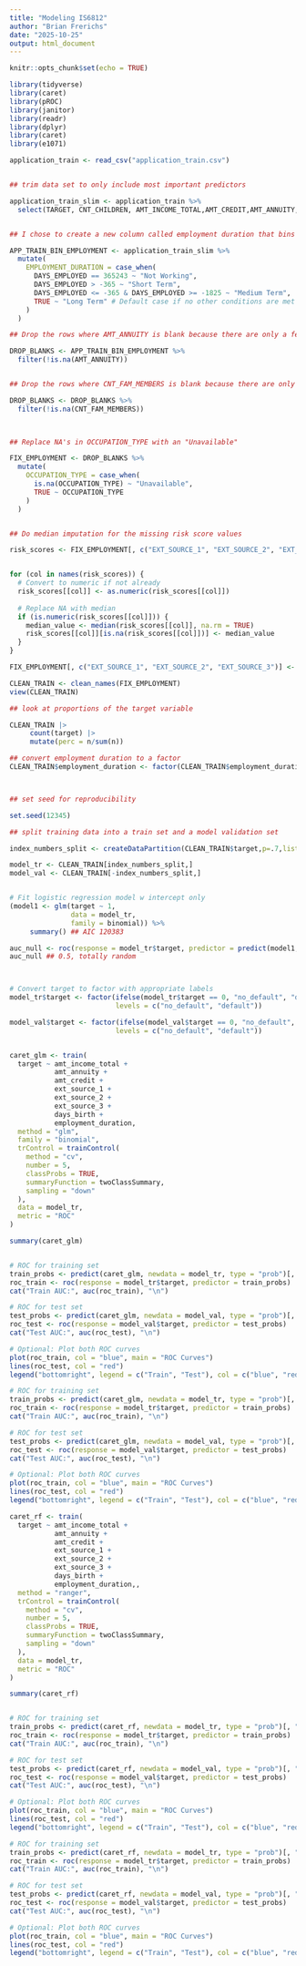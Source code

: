 ---
title: "Modeling IS6812"
author: "Brian Frerichs"
date: "2025-10-25"
output: html_document
---

```{r setup, include=FALSE}
knitr::opts_chunk$set(echo = TRUE)
```

```{r}


library(tidyverse)
library(caret)
library(pROC)
library(janitor)
library(readr)
library(dplyr)
library(caret)
library(e1071)

application_train <- read_csv("application_train.csv")


## trim data set to only include most important predictors

application_train_slim <- application_train %>%
  select(TARGET, CNT_CHILDREN, AMT_INCOME_TOTAL,AMT_CREDIT,AMT_ANNUITY,NAME_INCOME_TYPE,DAYS_BIRTH,DAYS_EMPLOYED,OCCUPATION_TYPE,CNT_FAM_MEMBERS,EXT_SOURCE_1,EXT_SOURCE_2,EXT_SOURCE_3)


## I chose to create a new column called employment duration that bins the DAYS_EMPLOYED column and handles the special 365243 value

APP_TRAIN_BIN_EMPLOYMENT <- application_train_slim %>%
  mutate(
    EMPLOYMENT_DURATION = case_when(
      DAYS_EMPLOYED == 365243 ~ "Not Working",
      DAYS_EMPLOYED > -365 ~ "Short Term",
      DAYS_EMPLOYED <= -365 & DAYS_EMPLOYED >= -1825 ~ "Medium Term",
      TRUE ~ "Long Term" # Default case if no other conditions are met
    )
  )

## Drop the rows where AMT_ANNUITY is blank because there are only a few

DROP_BLANKS <- APP_TRAIN_BIN_EMPLOYMENT %>%
  filter(!is.na(AMT_ANNUITY))


## Drop the rows where CNT_FAM_MEMBERS is blank because there are only a few

DROP_BLANKS <- DROP_BLANKS %>%
  filter(!is.na(CNT_FAM_MEMBERS))
  


## Replace NA's in OCCUPATION_TYPE with an "Unavailable"

FIX_EMPLOYMENT <- DROP_BLANKS %>%
  mutate(
    OCCUPATION_TYPE = case_when(
      is.na(OCCUPATION_TYPE) ~ "Unavailable",
      TRUE ~ OCCUPATION_TYPE
    )
  )


## Do median imputation for the missing risk score values

risk_scores <- FIX_EMPLOYMENT[, c("EXT_SOURCE_1", "EXT_SOURCE_2", "EXT_SOURCE_3")]


for (col in names(risk_scores)) {
  # Convert to numeric if not already
  risk_scores[[col]] <- as.numeric(risk_scores[[col]])
  
  # Replace NA with median
  if (is.numeric(risk_scores[[col]])) {
    median_value <- median(risk_scores[[col]], na.rm = TRUE)
    risk_scores[[col]][is.na(risk_scores[[col]])] <- median_value
  }
}

FIX_EMPLOYMENT[, c("EXT_SOURCE_1", "EXT_SOURCE_2", "EXT_SOURCE_3")] <- risk_scores

CLEAN_TRAIN <- clean_names(FIX_EMPLOYMENT)
view(CLEAN_TRAIN)


```






```{r}
## look at proportions of the target variable

CLEAN_TRAIN |>
     count(target) |>
     mutate(perc = n/sum(n)) 

## convert employment duration to a factor
CLEAN_TRAIN$employment_duration <- factor(CLEAN_TRAIN$employment_duration)



## set seed for reproducibility

set.seed(12345)

## split training data into a train set and a model validation set

index_numbers_split <- createDataPartition(CLEAN_TRAIN$target,p=.7,list = FALSE)

model_tr <- CLEAN_TRAIN[index_numbers_split,]
model_val <- CLEAN_TRAIN[-index_numbers_split,]



```


```{r}
# Fit logistic regression model w intercept only
(model1 <- glm(target ~ 1, 
               data = model_tr, 
               family = binomial)) %>% 
     summary() ## AIC 120383

auc_null <- roc(response = model_tr$target, predictor = predict(model1, type = "response"))
auc_null ## 0.5, totally random



# Convert target to factor with appropriate labels
model_tr$target <- factor(ifelse(model_tr$target == 0, "no_default", "default"),
                          levels = c("no_default", "default"))

model_val$target <- factor(ifelse(model_val$target == 0, "no_default", "default"),
                          levels = c("no_default", "default"))


caret_glm <- train(
  target ~ amt_income_total +
           amt_annuity +
           amt_credit +
           ext_source_1 +
           ext_source_2 +
           ext_source_3 +
           days_birth +
           employment_duration,
  method = "glm",
  family = "binomial",
  trControl = trainControl(
    method = "cv",
    number = 5,
    classProbs = TRUE,
    summaryFunction = twoClassSummary,
    sampling = "down"
  ),
  data = model_tr,
  metric = "ROC"
)

summary(caret_glm)


# ROC for training set
train_probs <- predict(caret_glm, newdata = model_tr, type = "prob")[, "default"]
roc_train <- roc(response = model_tr$target, predictor = train_probs)
cat("Train AUC:", auc(roc_train), "\n")

# ROC for test set
test_probs <- predict(caret_glm, newdata = model_val, type = "prob")[, "default"]
roc_test <- roc(response = model_val$target, predictor = test_probs)
cat("Test AUC:", auc(roc_test), "\n")

# Optional: Plot both ROC curves
plot(roc_train, col = "blue", main = "ROC Curves")
lines(roc_test, col = "red")
legend("bottomright", legend = c("Train", "Test"), col = c("blue", "red"), lwd = 2)

# ROC for training set
train_probs <- predict(caret_glm, newdata = model_tr, type = "prob")[, "default"]
roc_train <- roc(response = model_tr$target, predictor = train_probs)
cat("Train AUC:", auc(roc_train), "\n")

# ROC for test set
test_probs <- predict(caret_glm, newdata = model_val, type = "prob")[, "default"]
roc_test <- roc(response = model_val$target, predictor = test_probs)
cat("Test AUC:", auc(roc_test), "\n")

# Optional: Plot both ROC curves
plot(roc_train, col = "blue", main = "ROC Curves")
lines(roc_test, col = "red")
legend("bottomright", legend = c("Train", "Test"), col = c("blue", "red"), lwd = 2)

```


```{r}

caret_rf <- train(
  target ~ amt_income_total +
           amt_annuity +
           amt_credit +
           ext_source_1 +
           ext_source_2 +
           ext_source_3 +
           days_birth +
           employment_duration,,
  method = "ranger",
  trControl = trainControl(
    method = "cv",
    number = 5,
    classProbs = TRUE,
    summaryFunction = twoClassSummary,
    sampling = "down"
  ),
  data = model_tr,
  metric = "ROC"
)

summary(caret_rf)


# ROC for training set
train_probs <- predict(caret_rf, newdata = model_tr, type = "prob")[, "default"]
roc_train <- roc(response = model_tr$target, predictor = train_probs)
cat("Train AUC:", auc(roc_train), "\n")

# ROC for test set
test_probs <- predict(caret_rf, newdata = model_val, type = "prob")[, "default"]
roc_test <- roc(response = model_val$target, predictor = test_probs)
cat("Test AUC:", auc(roc_test), "\n")

# Optional: Plot both ROC curves
plot(roc_train, col = "blue", main = "ROC Curves")
lines(roc_test, col = "red")
legend("bottomright", legend = c("Train", "Test"), col = c("blue", "red"), lwd = 2)

# ROC for training set
train_probs <- predict(caret_rf, newdata = model_tr, type = "prob")[, "default"]
roc_train <- roc(response = model_tr$target, predictor = train_probs)
cat("Train AUC:", auc(roc_train), "\n")

# ROC for test set
test_probs <- predict(caret_rf, newdata = model_val, type = "prob")[, "default"]
roc_test <- roc(response = model_val$target, predictor = test_probs)
cat("Test AUC:", auc(roc_test), "\n")

# Optional: Plot both ROC curves
plot(roc_train, col = "blue", main = "ROC Curves")
lines(roc_test, col = "red")
legend("bottomright", legend = c("Train", "Test"), col = c("blue", "red"), lwd = 2)



```


